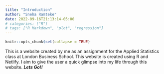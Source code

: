 ```yaml
---
title: "Introduction"
author: "Sneha Ramteke"
date: 2022-09-16T21:13:14-05:00
# categories: ["R"]
# tags: ["R Markdown", "plot", "regression"]
---
```


```r
knitr::opts_chunk$set(collapse = TRUE)
```


This is a website created by me as an assignment for the Applied Statistics class at London Business School. This website is created using R and Netlify. I aim to give the user a quick glimpse into my life through this website. ***Lets Go!!***  
